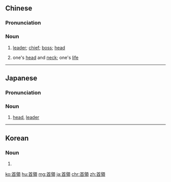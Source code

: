 {{also|首领}}
==Chinese==
{{zh-forms|s=首领}}

===Pronunciation===
{{zh-pron
|m=shǒulǐng
|c=sau2 ling5
|mn=siú-léng
|cat=n
}}

===Noun===
{{zh-noun}}

# [[leader]]; [[chief]]; [[boss]]; [[head]]
# {{lb|zh|literary}} one's [[head]] and [[neck]]; one's [[life]]

{{zh-cat|Advanced}}

----

==Japanese==
{{ja-kanjitab|しゅ|りょう|yomi=o}}

===Pronunciation===
{{ja-pron|しゅりょう|y=o}}

===Noun===
{{ja-noun|しゅりょう}}

# [[head]], [[leader]]

----

==Korean==
{{ko-hanjatab}}

===Noun===
{{ko-noun|hj|hangeul=수령}}

# {{hanja form of|수령|}}

[[ko:首領]]
[[hu:首領]]
[[mg:首領]]
[[ja:首領]]
[[chr:首領]]
[[zh:首領]]